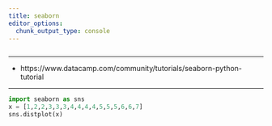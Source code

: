 ```yaml
---
title: seaborn
editor_options: 
  chunk_output_type: console
---
```


```r
```

*********************************************************************

* https://www.datacamp.com/community/tutorials/seaborn-python-tutorial  

*********************************************************************

```python
import seaborn as sns
x = [1,2,2,3,3,3,4,4,4,4,5,5,5,6,6,7]
sns.distplot(x)
```


